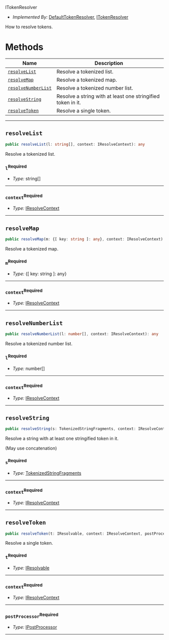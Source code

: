  ITokenResolver <a name="ITokenResolver" id="cdktf.ITokenResolver"></a>

- *Implemented By:* <a href="#cdktf.DefaultTokenResolver">DefaultTokenResolver</a>, <a href="#cdktf.ITokenResolver">ITokenResolver</a>

How to resolve tokens.

# Methods <a name="Methods" id="Methods"></a>

| **Name** | **Description** |
| --- | --- |
| <code><a href="#cdktf.ITokenResolver.resolveList">resolveList</a></code> | Resolve a tokenized list. |
| <code><a href="#cdktf.ITokenResolver.resolveMap">resolveMap</a></code> | Resolve a tokenized map. |
| <code><a href="#cdktf.ITokenResolver.resolveNumberList">resolveNumberList</a></code> | Resolve a tokenized number list. |
| <code><a href="#cdktf.ITokenResolver.resolveString">resolveString</a></code> | Resolve a string with at least one stringified token in it. |
| <code><a href="#cdktf.ITokenResolver.resolveToken">resolveToken</a></code> | Resolve a single token. |

---

## `resolveList` <a name="resolveList" id="cdktf.ITokenResolver.resolveList"></a>

```typescript
public resolveList(l: string[], context: IResolveContext): any
```

Resolve a tokenized list.

### `l`<sup>Required</sup> <a name="l" id="cdktf.ITokenResolver.resolveList.parameter.l"></a>

- *Type:* string[]

---

### `context`<sup>Required</sup> <a name="context" id="cdktf.ITokenResolver.resolveList.parameter.context"></a>

- *Type:* <a href="#cdktf.IResolveContext">IResolveContext</a>

---

## `resolveMap` <a name="resolveMap" id="cdktf.ITokenResolver.resolveMap"></a>

```typescript
public resolveMap(m: {[ key: string ]: any}, context: IResolveContext): any
```

Resolve a tokenized map.

### `m`<sup>Required</sup> <a name="m" id="cdktf.ITokenResolver.resolveMap.parameter.m"></a>

- *Type:* {[ key: string ]: any}

---

### `context`<sup>Required</sup> <a name="context" id="cdktf.ITokenResolver.resolveMap.parameter.context"></a>

- *Type:* <a href="#cdktf.IResolveContext">IResolveContext</a>

---

## `resolveNumberList` <a name="resolveNumberList" id="cdktf.ITokenResolver.resolveNumberList"></a>

```typescript
public resolveNumberList(l: number[], context: IResolveContext): any
```

Resolve a tokenized number list.

### `l`<sup>Required</sup> <a name="l" id="cdktf.ITokenResolver.resolveNumberList.parameter.l"></a>

- *Type:* number[]

---

### `context`<sup>Required</sup> <a name="context" id="cdktf.ITokenResolver.resolveNumberList.parameter.context"></a>

- *Type:* <a href="#cdktf.IResolveContext">IResolveContext</a>

---

## `resolveString` <a name="resolveString" id="cdktf.ITokenResolver.resolveString"></a>

```typescript
public resolveString(s: TokenizedStringFragments, context: IResolveContext): any
```

Resolve a string with at least one stringified token in it.

(May use concatenation)

### `s`<sup>Required</sup> <a name="s" id="cdktf.ITokenResolver.resolveString.parameter.s"></a>

- *Type:* <a href="#cdktf.TokenizedStringFragments">TokenizedStringFragments</a>

---

### `context`<sup>Required</sup> <a name="context" id="cdktf.ITokenResolver.resolveString.parameter.context"></a>

- *Type:* <a href="#cdktf.IResolveContext">IResolveContext</a>

---

## `resolveToken` <a name="resolveToken" id="cdktf.ITokenResolver.resolveToken"></a>

```typescript
public resolveToken(t: IResolvable, context: IResolveContext, postProcessor: IPostProcessor): any
```

Resolve a single token.

### `t`<sup>Required</sup> <a name="t" id="cdktf.ITokenResolver.resolveToken.parameter.t"></a>

- *Type:* <a href="#cdktf.IResolvable">IResolvable</a>

---

### `context`<sup>Required</sup> <a name="context" id="cdktf.ITokenResolver.resolveToken.parameter.context"></a>

- *Type:* <a href="#cdktf.IResolveContext">IResolveContext</a>

---

### `postProcessor`<sup>Required</sup> <a name="postProcessor" id="cdktf.ITokenResolver.resolveToken.parameter.postProcessor"></a>

- *Type:* <a href="#cdktf.IPostProcessor">IPostProcessor</a>

---

